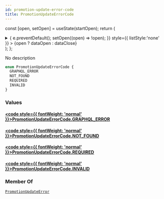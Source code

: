 ```yaml
---
id: promotion-update-error-code
title: PromotionUpdateErrorCode
---
```






const [open, setOpen] = useState(startOpen);
return (
<details {...(open ? { open: true } : {})} className="details" style={{ border:'none', boxShadow:'none', background:'var(--ifm-background-color)' }}>
<summary
onClick={(e) => {
e.preventDefault();
setOpen((open) => !open);
}}
style={{ listStyle:'none' }} >
{open ? dataOpen : dataClose}
</summary>
{open && children}
</details>
);
};

No description

```graphql
enum PromotionUpdateErrorCode {
  GRAPHQL_ERROR
  NOT_FOUND
  REQUIRED
  INVALID
}
```

### Values

#### [<code style={{ fontWeight: 'normal' }}>PromotionUpdateErrorCode.<b>GRAPHQL_ERROR</b></code>](#)

#### [<code style={{ fontWeight: 'normal' }}>PromotionUpdateErrorCode.<b>NOT_FOUND</b></code>](#)

#### [<code style={{ fontWeight: 'normal' }}>PromotionUpdateErrorCode.<b>REQUIRED</b></code>](#)

#### [<code style={{ fontWeight: 'normal' }}>PromotionUpdateErrorCode.<b>INVALID</b></code>](#)

### Member Of

[`PromotionUpdateError`](../../../api-reference/miscellaneous/objects/promotion-update-error.mdx) <Badge class="badge badge--secondary" text="object"/>
